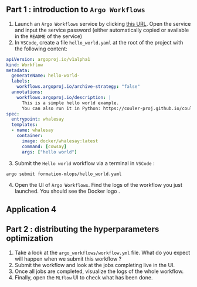 :::{.nonincremental}
:::: {.callout-tip collapse="true" icon=false}
## Part 1 : introduction to `Argo Workflows`


1. Launch an `Argo Workflows` service by clicking [this URL](https://datalab.sspcloud.fr/launcher/automation/argo-workflows?autoLaunch=true). Open the service and input the service password (either automatically copied or available in the `README` of the service)
2. In `VSCode`, create a file `hello_world.yaml` at the root of the project with the following content:

```yaml
apiVersion: argoproj.io/v1alpha1
kind: Workflow
metadata:
  generateName: hello-world-
  labels:
    workflows.argoproj.io/archive-strategy: "false"
  annotations:
    workflows.argoproj.io/description: |
      This is a simple hello world example.
      You can also run it in Python: https://couler-proj.github.io/couler/examples/#hello-world
spec:
  entrypoint: whalesay
  templates:
  - name: whalesay
    container:
      image: docker/whalesay:latest
      command: [cowsay]
      args: ["hello world"]

```

3. Submit the `Hello world` workflow via a terminal in `VSCode` : 

```shell
argo submit formation-mlops/hello_world.yaml
```
4. Open the UI of `Argo Workflows`. Find the logs of the workflow you just launched. You should see the Docker logo <i class="fa-brands fa-docker" style="color: #18a8fe;"></i>.

::::
:::



## Application 4

:::{.callout-tip collapse="true" icon=false}
## Part 2 : distributing the hyperparameters optimization

:::{.incremental}
1. Take a look at the `argo_workflows/workflow.yml` file. What do you expect will happen when we submit this workflow ?
2. Submit the workflow and look at the jobs completing live in the UI. 
3. Once all jobs are completed, visualize the logs of the whole workflow. 
4. Finally, open the `MLflow` UI to check what has been done.
:::

:::